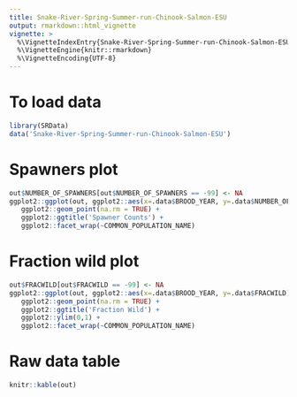 ```yaml
---
title: Snake-River-Spring-Summer-run-Chinook-Salmon-ESU
output: rmarkdown::html_vignette
vignette: >
  %\VignetteIndexEntry{Snake-River-Spring-Summer-run-Chinook-Salmon-ESU}
  %\VignetteEngine{knitr::rmarkdown}
  %\VignetteEncoding{UTF-8}
---
```


# To load data

```r
library(SRData)
data('Snake-River-Spring-Summer-run-Chinook-Salmon-ESU')
```

# Spawners plot

```r
out$NUMBER_OF_SPAWNERS[out$NUMBER_OF_SPAWNERS == -99] <- NA
ggplot2::ggplot(out, ggplot2::aes(x=.data$BROOD_YEAR, y=.data$NUMBER_OF_SPAWNERS)) +
   ggplot2::geom_point(na.rm = TRUE) +
   ggplot2::ggtitle('Spawner Counts') +
   ggplot2::facet_wrap(~COMMON_POPULATION_NAME)
```

# Fraction wild plot

```r
out$FRACWILD[out$FRACWILD == -99] <- NA
ggplot2::ggplot(out, ggplot2::aes(x=.data$BROOD_YEAR, y=.data$FRACWILD)) +
   ggplot2::geom_point(na.rm = TRUE) +
   ggplot2::ggtitle('Fraction Wild') +
   ggplot2::ylim(0,1) +
   ggplot2::facet_wrap(~COMMON_POPULATION_NAME)
```

# Raw data table

```r
knitr::kable(out)
```

